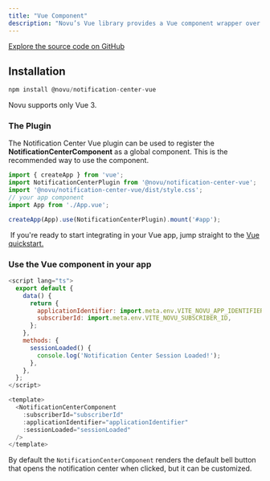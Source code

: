 ```yaml
---
title: "Vue Component"
description: "Novu’s Vue library provides a Vue component wrapper over the Notification Center Web that you can use to integrate the notification center into your Vue application. "
---
```



[Explore the source code on GitHub](https://github.com/novuhq/novu/tree/next/packages/notification-center-vue)


## Installation

```js
npm install @novu/notification-center-vue
```

<Note>Novu supports only Vue 3.</Note>

### The Plugin

The Notification Center Vue plugin can be used to register the **NotificationCenterComponent** as a global component. This is the recommended way to use the component.

```js
import { createApp } from 'vue';
import NotificationCenterPlugin from '@novu/notification-center-vue';
import '@novu/notification-center-vue/dist/style.css';
// your app component
import App from './App.vue';

createApp(App).use(NotificationCenterPlugin).mount('#app');
```

<Tip> If you're ready to start integrating in your Vue app, jump straight to the [Vue quickstart.](/quickstarts/vue)</Tip>

### Use the Vue component in your app 

```js
<script lang="ts">
  export default {
    data() {
      return {
        applicationIdentifier: import.meta.env.VITE_NOVU_APP_IDENTIFIER,
        subscriberId: import.meta.env.VITE_NOVU_SUBSCRIBER_ID,
      };
    },
    methods: {
      sessionLoaded() {
        console.log('Notification Center Session Loaded!');
      },
    },
  };
</script>

<template>
  <NotificationCenterComponent
    :subscriberId="subscriberId"
    :applicationIdentifier="applicationIdentifier"
    :sessionLoaded="sessionLoaded"
  />
</template>
```

By default the `NotificationCenterComponent` renders the default bell button that opens the notification center when clicked, but it can be customized.



